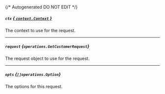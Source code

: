{/* Autogenerated DO NOT EDIT  */}

##### `ctx` [*{ `context.Context` }*](https://pkg.go.dev/context#Context)
The context to use for the request.

---
##### `request` *{`operations.GetCustomerRequest`}*
The request object to use for the request.
<Collapsible>
    <GetCustomerRequest/>
</Collapsible>

---
##### `opts` *{`[]operations.Option`}*
The options for this request.



